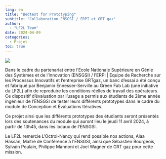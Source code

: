 ```yaml
---
lang: en
title: "Bedtest for Prototyping"
subtitle: "Collaboration ENSGSI / ERPI et GRT gaz"
author: 
  - "LF2L Team"
date: 2024-04-09
categories:
  - Projet
toc: true  
---
```


![](img-1.png){.preview-image}

 Dans le cadre du partenariat entre l’Ecole Nationale Supérieure en Génie des Systèmes et de l'Innovation (ENSGSI) / l’ERPI | Equipe de Recherche sur les Processus Innovatifs et l’entreprise GRTgaz, un banc d’essai a été conçu et fabriqué par Benjamin Ennesser-Serville au Green Fab Lab (une initiative du LF2L) afin de reproduire les conditions réelles de travail des opérateurs. Ce dispositif d’évaluation par l’usage a permis aux étudiants de 2ème année ingénieur de l’ENSGSI de tester leurs différents prototypes dans le cadre du module de Conception et Évaluations Itératives.

Ce projet ainsi que les différents prototypes des étudiants seront présentés lors des soutenances du module qui auront lieu le jeudi 11 avril 2024, à partir de 13h45, dans les locaux de l’ENSGSI.

Le LF2L remercie L'Octroi-Nancy qui rend possible nos actions, Alaa Hassan, Maître de Conférence à l’ENSGSI, ainsi que Sébastien Bourgeois, Sylvain Poulain, Philippe Mannoni et Joel Wagner de GRT gaz pour cette mission.
